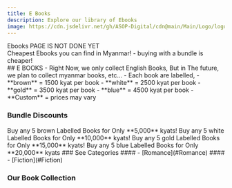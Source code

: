 ```yaml
---
title: E Books
description: Explore our library of Ebooks
image: https://cdn.jsdelivr.net/gh/ASOP-Digital/cdn@main/Main/Logo/logo.png
---
```


<Aside> Ebooks PAGE IS NOT DONE YET</Aside>


<Aside type='tip'> 
   Cheapest Ebooks you can find in Myanmar!
    - buying with a bundle is cheaper!
 </Aside>
## E BOOKS
- Right Now, we only collect English Books, But in The future, we plan to collect myanmar books, etc...
- Each book are labelled, 
    - **brown** = 1500 kyat per book
    - **white** = 2500 kyat per book
    - **gold** = 3500 kyat per book 
    - **blue** = 4500 kyat per book
    - **Custom** = prices may vary

### Bundle Discounts
<CardGrid stagger>
<Card title="Brown Bundle" icon="seti:favicon">
    Buy any 5 brown Labelled Books for Only **5,000** kyats!
</Card>

<Card title="White Bundle" icon="open-book">
    Buy any 5 white Labelled Books for Only **10,000** kyats!
</Card>

<Card title="Gold Bundle" icon="document">
    Buy any 5 gold Labelled Books for Only **15,000** kyats!
</Card>

<Card title="Blue Bundle" icon="heart">
    Buy any 5 blue Labelled Books for Only **20,000** kyats
</Card>

</CardGrid>
### See Categories 
#### - [Romance](#Romance)
#### - [Fiction](#Fiction)

### Our Book Collection 

<CardGrid>
    <Card>
    </Card>
</CardGrid>




